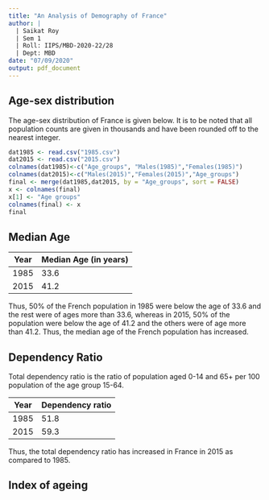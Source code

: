 ```yaml
---
title: "An Analysis of Demography of France"
author: |
  | Saikat Roy
  | Sem 1
  | Roll: IIPS/MBD-2020-22/28
  | Dept: MBD
date: "07/09/2020"
output: pdf_document
---
```


## Age-sex distribution

The age-sex distribution of France is given below. It is to be noted that all population counts are given in thousands and have been rounded off to the nearest integer.

```r
dat1985 <- read.csv("1985.csv")
dat2015 <- read.csv("2015.csv")
colnames(dat1985)<-c("Age_groups", "Males(1985)","Females(1985)")
colnames(dat2015)<-c("Males(2015)","Females(2015)","Age_groups")
final <- merge(dat1985,dat2015, by = "Age_groups", sort = FALSE)
x <- colnames(final)
x[1] <- "Age groups"
colnames(final) <- x
final
```



## Median Age

Year| Median Age (in years)
---|---
1985|33.6
2015|41.2

Thus, 50% of the French population in 1985 were below the age of 33.6 and the rest were of ages more than 33.6, whereas in 2015, 50% of the population were below the age of 41.2 and the others were of age more than 41.2. Thus, the median age of the French population has increased.

## Dependency Ratio

Total dependency ratio is the ratio of population aged 0-14 and 65+ per 100 population of the age group 15-64.					


Year| Dependency ratio
---|---
1985|51.8
2015|59.3

Thus, the total dependency ratio has increased in France in 2015 as compared to 1985.

## Index of ageing

